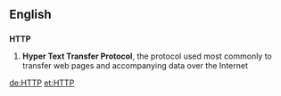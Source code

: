 ==English==

==={{initialism}}===
'''HTTP'''

# '''Hyper Text Transfer Protocol''', the protocol used most commonly to transfer web pages and accompanying data over the Internet

[[de:HTTP]]
[[et:HTTP]]